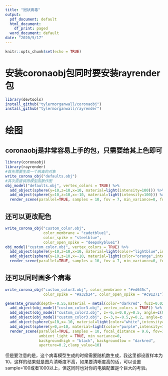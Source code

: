 ---
title: "冠状病毒"
output:
  pdf_document: default
  html_document:
    df_print: paged
  word_document: default
date: "2020/5/17"
---

```{r setup, include=FALSE}
knitr::opts_chunk$set(echo = TRUE)
```

# 安装coronaobj包同时要安装rayrender包
```{r,eval=FALSE}
library(devtools)
install_github("tylermorganwall/coronaobj")
install_github("tylermorganwall/rayrender")
```
# 绘图
## coronaobj是非常容易上手的包，只需要给其上色即可
```{r paged.print=FALSE}
library(coronaobj)
library(rayrender)
#首先需要生成一个病毒的对象
write_corona_obj("defaults.obj")
#其次直接调用模型函数作图
obj_model("defaults.obj", vertex_colors = TRUE) %>%
  add_object(sphere(y=10,z=10,x=10, material=light(intensity=100))) %>%
  add_object(sphere(y=10,z=10,x=-10, material=light(intensity=100))) %>%
  render_scene(parallel=TRUE, samples = 10, fov = 7, min_variance=0, focal_distance = 9.6)
```
 
## 还可以更改配色
```{r paged.print=FALSE}
write_corona_obj("custom_color.obj",
                 color_membrane = "cadetblue1",
                 color_spike = "steelblue",
                 color_open_spike = "deepskyblue1")
obj_model("custom_color.obj", vertex_colors = TRUE) %>%
  add_object(sphere(y=10,z=10,x=10, material=light(color="lightblue",intensity=100))) %>%
  add_object(sphere(y=10,z=10,x=-10, material=light(color="orange",intensity=100))) %>%
  render_scene(parallel=TRUE, samples = 10, fov = 7, min_variance=0, focal_distance = 9.6)

```

## 还可以同时画多个病毒
```{r echo=TRUE, paged.print=FALSE}
write_corona_obj("custom_color3.obj", color_membrane = "#ed645c",
                 color_spike = "#a32b24", color_open_spike = "#c91271")

generate_ground(depth=-0.55,material = metal(color="darkred", fuzz=0.025)) %>%
  add_object(obj_model("custom_color3.obj", vertex_colors = TRUE)) %>%
  add_object(obj_model("custom_color3.obj", z=-6,x=0.8,y=0.5, angle=c(0,90,0),vertex_colors = TRUE)) %>%
  add_object(obj_model("custom_color3.obj", z=-3,x=-0.5,y=0.2, angle=c(0,180,0), vertex_colors = TRUE)) %>%
  add_object(sphere(y=10,x=-10, material=light(color="white",intensity=100))) %>%
  add_object(sphere(y=0,x=10, material=light(color="purple",intensity=100))) %>%
  render_scene(parallel=TRUE, samples = 10, focal_distance = 9.6, fov=10,
               ambient_light = TRUE, min_variance=0,
               backgroundhigh = "black", backgroundlow = "darkred",
               aperture=0.2,clamp_value=10)
```


但是要注意的是，这个病毒模型生成的时候需要随机数生成，我这里都设置样本为10，这样的结果就是图片清晰度不高，如果要清晰度高的话，可以设置sample=100或者1000以上，但这同时也对你的电脑配置是个巨大的考验。




